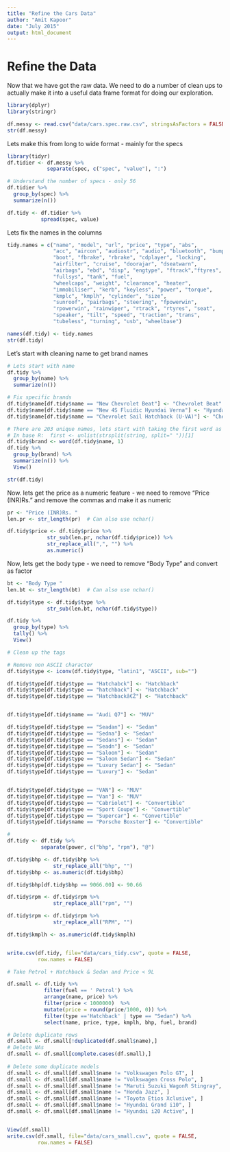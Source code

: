 ```yaml
---
title: "Refine the Cars Data"
author: "Amit Kapoor"
date: "July 2015"
output: html_document
---
```


# Refine the Data

Now that we have got the raw data. We need to do a number of clean ups to actually make it into a useful data frame format for doing our exploration.

```r
library(dplyr)
library(stringr)

df.messy <- read.csv("data/cars.spec.raw.csv", stringsAsFactors = FALSE)
str(df.messy)
```

Lets make this from long to wide format - mainly for the specs

```r
library(tidyr)
df.tidier <- df.messy %>%
             separate(spec, c("spec", "value"), ":")

# Understand the number of specs - only 56
df.tidier %>% 
  group_by(spec) %>%
  summarize(n())

df.tidy <- df.tidier %>%
           spread(spec, value)
```

Lets fix the names in the columns

```r
tidy.names = c("name", "model", "url", "price", "type", "abs", 
               "acc", "aircon", "audiostr", "audio", "bluetooth", "bumper",
               "boot", "fbrake", "rbrake", "cdplayer", "locking",
               "airfilter", "cruise", "doorajar", "dseatwarn", 
               "airbags", "ebd", "disp", "engtype", "ftrack","ftyres",
               "fullsys", "tank", "fuel",
               "wheelcaps", "weight", "clearance", "heater",
               "immobiliser", "kerb", "keyless", "power", "torque",
               "kmplc", "kmplh", "cylinder", "size", 
               "sunroof", "pairbags", "steering", "fpowerwin", 
               "rpowerwin", "rainwiper", "rtrack", "rtyres", "seat", 
               "speaker", "tilt", "speed", "traction", "trans", 
               "tubeless", "turning", "usb", "wheelbase")

names(df.tidy) <- tidy.names
str(df.tidy)
```


Let's start with cleaning name to get brand names

```r
# Lets start with name 
df.tidy %>% 
  group_by(name) %>%
  summarize(n())

# Fix specific brands
df.tidy$name[df.tidy$name == "New Chevrolet Beat"] <- "Chevrolet Beat"
df.tidy$name[df.tidy$name == "New 4S Fluidic Hyundai Verna"] <- "Hyundai Verna"
df.tidy$name[df.tidy$name == "Chevrolet Sail Hatchback (U-VA)"] <- "Chevrolet Sail Hatchback"

# There are 203 unique names, lets start with taking the first word as brand
# In base R:  first <- unlist(strsplit(string, split=" "))[1]
df.tidy$brand <- word(df.tidy$name, 1)
df.tidy %>% 
  group_by(brand) %>%
  summarize(n()) %>%
  View()

str(df.tidy)
```

Now. lets get the price as a numeric feature - we need to remove "Price (INR)Rs. " and remove the commas and make it as numeric
```r
pr <- "Price (INR)Rs. "
len.pr <- str_length(pr)  # Can also use nchar()

df.tidy$price <- df.tidy$price %>% 
             str_sub(len.pr, nchar(df.tidy$price)) %>%
             str_replace_all(",", "") %>%
             as.numeric()
```

Now, lets get the body type - we need to remove "Body Type" and convert as factor

```r
bt <- "Body Type "
len.bt <- str_length(bt)  # Can also use nchar()

df.tidy$type <- df.tidy$type %>% 
             str_sub(len.bt, nchar(df.tidy$type)) 

df.tidy %>%
  group_by(type) %>%
  tally() %>%
  View()

# Clean up the tags

# Remove non ASCII character
df.tidy$type <- iconv(df.tidy$type, "latin1", "ASCII", sub="")

df.tidy$type[df.tidy$type == "Hatchabck"] <- "Hatchback"
df.tidy$type[df.tidy$type == "hatchback"] <- "Hatchback"
df.tidy$type[df.tidy$type == "Hatchbackâ€Ž"] <- "Hatchback"


df.tidy$type[df.tidy$name == "Audi Q7"] <- "MUV"

df.tidy$type[df.tidy$type == "Seadan"] <- "Sedan"
df.tidy$type[df.tidy$type == "Sedna"] <- "Sedan"
df.tidy$type[df.tidy$type == "Sedans"] <- "Sedan"
df.tidy$type[df.tidy$type == "Seadn"] <- "Sedan"
df.tidy$type[df.tidy$type == "Saloon"] <- "Sedan"
df.tidy$type[df.tidy$type == "Saloon Sedan"] <- "Sedan"
df.tidy$type[df.tidy$type == "Luxury Sedan"] <- "Sedan"
df.tidy$type[df.tidy$type == "Luxury"] <- "Sedan"


df.tidy$type[df.tidy$type == "VAN"] <- "MUV"
df.tidy$type[df.tidy$type == "Van"] <- "MUV"
df.tidy$type[df.tidy$type == "Cabriolet"] <- "Convertible"
df.tidy$type[df.tidy$type == "Sport Coupe"] <- "Convertible"
df.tidy$type[df.tidy$type == "Supercar"] <- "Convertible"
df.tidy$type[df.tidy$name == "Porsche Boxster"] <- "Convertible"

```

```r
# 
df.tidy <- df.tidy %>%
           separate(power, c("bhp", "rpm"), "@")

df.tidy$bhp <- df.tidy$bhp %>%
               str_replace_all("bhp", "") 
df.tidy$bhp <- as.numeric(df.tidy$bhp) 

df.tidy$bhp[df.tidy$bhp == 9066.00] <- 90.66

df.tidy$rpm <- df.tidy$rpm %>%
               str_replace_all("rpm", "") 

df.tidy$rpm <- df.tidy$rpm %>%
               str_replace_all("RPM", "") 

df.tidy$kmplh <- as.numeric(df.tidy$kmplh)


write.csv(df.tidy, file="data/cars_tidy.csv", quote = FALSE,
          row.names = FALSE)

```

```r
# Take Petrol + Hatchback & Sedan and Price < 9L

df.small <- df.tidy %>%
            filter(fuel == ' Petrol') %>%
            arrange(name, price) %>%
            filter(price < 1000000)  %>%
            mutate(price = round(price/1000, 0)) %>%
            filter(type =='Hatchback' | type == "Sedan") %>%
            select(name, price, type, kmplh, bhp, fuel, brand)

# Delete duplicate rows      
df.small <- df.small[!duplicated(df.small$name),]
# Delete NAs
df.small <- df.small[complete.cases(df.small),]
       
# Delete some duplicate models
df.small <- df.small[df.small$name != "Volkswagen Polo GT", ]
df.small <- df.small[df.small$name != "Volkswagen Cross Polo", ]
df.small <- df.small[df.small$name != "Maruti Suzuki WagonR Stingray", ]
df.small <- df.small[df.small$name != "Honda Jazz", ]
df.small <- df.small[df.small$name != "Toyota Etios Xclusive", ]
df.small <- df.small[df.small$name != "Hyundai Grand i10", ]
df.small <- df.small[df.small$name != "Hyundai i20 Active", ]


View(df.small)
write.csv(df.small, file="data/cars_small.csv", quote = FALSE,
          row.names = FALSE)
```
